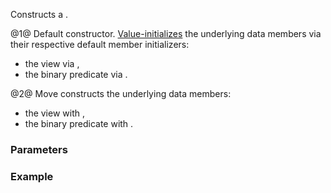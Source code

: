 {{cpp/ranges/chunk_by_view/title|chunk_by_view}}
{{cpp/ranges/chunk_by_view/navbar}}

{{dcl begin}}
{{dcl|num=1|since=c++23|1=
chunk_by_view()
    requires std::default_initializable&lt;V&gt; &amp;&amp;
             std::default_initializable&lt;Pred&gt;
    = default;
}}
{{dcl|num=2|since=c++23|1=
constexpr explicit chunk_by_view( V base, Pred pred );
}}
{{dcl end}}

Constructs a {{tt|chunk_by_view}}.

@1@ Default constructor. [[cpp/language/value_initialization|Value-initializes]] the underlying data members via their respective default member initializers:
* the view {{rlpt|/#Data members|''base_''}} via {{c|1= = V()}},
* the binary predicate {{rlpt|/#Data members|''pred_''}} via {{c|1= = Pred()}}.

@2@ Move constructs the underlying data members:
* the view {{rlpt|/#Data members|''base_''}} with {{c|std::move(base)}},
* the binary predicate {{rlpt|/#Data members|''pred_''}} with {{c|std::move(pred)}}.

===Parameters===
{{par begin}}
{{par|base|the view to split}}
{{par|pred|the function object (a binary predicate) used as a splitting criteria}}
{{par end}}

===Example===
{{example
|code=
|p=true
|output=
}}

{{langlinks|de|es|ja|ru|zh}}
